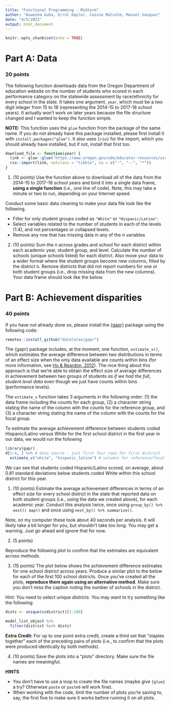 ```yaml
---
title: "Functional Programming - Midterm"
author: "Anwesha Guha, Errol Kaylor, Cassie Malcolm, Manuel Vasquez"
date: "4/5/2022"
output: html_document
---
```


```r
knitr::opts_chunk$set(echo = TRUE)
```

# Part A: Data 
### 20 points

The following function downloads data from the Oregon Department of education
website on the number of students who scored in each performance category on the
statewide assessment by race/ethnicity for every school in the state. It takes
one argument, `year`, which must be a two digit integer from 15 to 18 (representing the 2014-15 to 2017-18 school years). It actually won't work on later years because the file structure changed and I wanted to keep the function simple.

**NOTE:** This function uses the `glue` function from the package of the same name. If you do not already have this package installed, please first install it with `install.packages("glue")`. It also uses `{rio}` for the import, which you should already have installed, but if not, install that first too.


```r
download_file <- function(year) {
  link <- glue::glue("https://www.oregon.gov/ode/educator-resources/assessment/TestResults20{year}/pagr_schools_ela_raceethnicity_{year-1}{year}.xlsx")
  rio::import(link, setclass = "tibble", na = c("-", "--", "*"))
}
```

1. (10 points) Use the function above to download *all* of the data from the 2014-15 to 2017-18 school years and bind it into a single data frame, **using a single function** (i.e., one line of code). Note, this may take a minute or two to run, depending on your Internet speed.

Conduct some basic data cleaning to make your data file look like the following. 

* Filter for only student groups coded as `"White"` or `"Hispanic/Latino"`. 
* Select variables related to the number of students in each of the levels (1:4), and not percentages or collapsed levels.
* Remove any row that has missing data in any of the *n* variables

2. (10 points) Sum the *n* across grades and school for each district within each academic year, student group, and level. Calculate the number of schools (unique schools listed) for each district. Also move your data to a wider format where the student groups become new columns, filled by the district n. Remove districts that did not report numbers for one or both student groups (i.e., drop missing data from the new columns). Your data frame should look like the below.


# Part B: Achievement disparities
### 40 points

If you have not already done so, please install the [{gapr}](https://github.com/datalorax/gapr) package using the following code:


```r
remotes::install_github("datalorax/gapr")
```

The {gapr} package includes, at the moment, one function, `estimate_v()`, which estimates the average difference between two distributions in terms of an effect size when the only data available are counts within bins (for more information, see [Ho & Reardon, 2012](https://journals.sagepub.com/doi/10.3102/1076998611411918)). The nice thing about this approach is that we're able to obtain the effect size of average differences in achievement between two groups of students *as if we had the full, student level data* even though we just have counts within bins (performance levels).

The `estimate_v` function takes 3 arguments in the following order: (1) the data frame including the counts for each group, (2) a character string stating the name of the column with the counts for the reference group, and (3) a character string stating the name of the column with the counts for the focal group.

To estimate the average achievement difference between students coded Hispanic/Latino versus White for the first school district in the first year in our data, we would run the following


```r
library(gapr)
d[1:4, ] %>% # data source - just first four rows for first district
  estimate_v("white", "hispanic_latino") # columns for reference/focal groups
```

We can see that students coded Hispanic/Latino scored, on average, about 0.81 
standard deviations below students coded White within this school district for this year.

1. (10 points) Estimate the average achievement differences in terms of an effect size for every school district in the state that reported data on both student groups (i.e., using the data we created above), for each academic year. Conduct this analysis twice, once using `group_by() %>% nest() map()` and once using `nest_by() %>% summarize()`.


Note, on my computer these took about 40 seconds per analysis. It will likely take a bit longer for you, but shouldn't take *too* long. You may get a warning. Just go ahead and ignore that for now.

2. (5 points)

Reproduce the following plot to confirm that the estimates are equivalent across methods.


3. (15 points) The plot below shows the achievement difference estimates for one school district across years. Produce a similar plot to the below for each of the first 100 school districts. Once you've created all the plots, **reproduce them again using an alternative method**. Make sure you don't miss the caption noting the number of schools in the district. 

Hint: You need to select unique *districts*. You may want to try something like the following:

```r
dists <- unique(v$district)[1:100]

model_list_object %>% 
  filter(district %in% dists)
```


**Extra Credit:** For up to one point extra credit, create a third set that "staples together" each of the preceding pairs of plots (i.e., to confirm that the plots were produced identically by both methods).

4. (10 points) Save the plots into a "plots" directory. Make sure the file names are meaningful.

**HINTS**

* You don't have to use a loop to create the file names (maybe give `{glue}` a try? Otherwise `paste` or `paste0` will work fine).
* When working with the code, limit the number of plots you're saving to, say, the first five to make sure it works before running it on all plots.